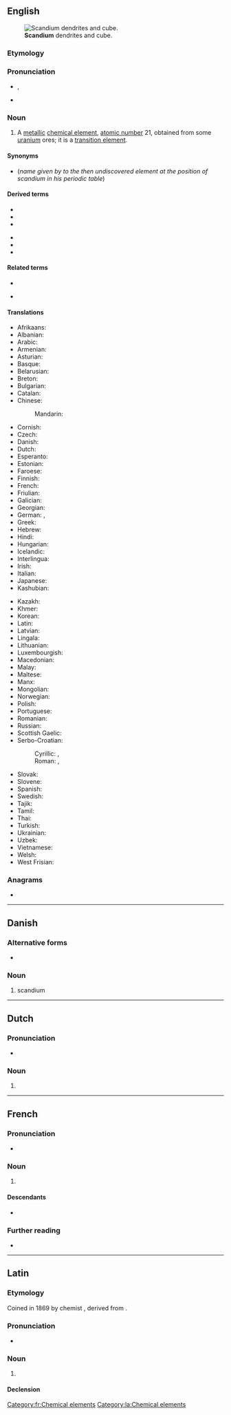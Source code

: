 {{also|Scandium}}
==English==
{{wikipedia}}
{{elements|Sc|calcium|Ca|titanium|Ti}}
[[File:Scandium sublimed dendritic and 1cm3 cube.jpg|thumb|'''Scandium''' dendrites and cube.]]

===Etymology===
{{suffix|en|Scandia|ium}}

===Pronunciation===
* {{enPR|skăn'dēəm}}, {{IPA|/ˈskændi.əm/|lang=en}}
* {{audio|En-us-scandium.ogg|Audio (US)|lang=en}}

===Noun===
{{en-noun|-}}

# {{senseid|en|Q713}}A [[metallic]] [[chemical element]], [[atomic number]] 21, obtained from some [[uranium]] ores; it is a [[transition element]].

====Synonyms====
* {{l|en|eka-boron}} (''name given by {{w|Dmitri Mendeleev}} to the then undiscovered element at the position of scandium in his periodic table'')

====Derived terms====
{{der-top}}
* {{l|en|scandium-45}}
* {{l|en|scandium chloride}}
* {{l|en|scandium fluoride}}
{{der-mid}}
* {{l|en|scandium iodide}}
* {{l|en|scandium oxide}}
* {{l|en|scandium trichloride}}
{{der-bottom}}

====Related terms====
{{rel-top}}
* {{l|en|scandia}}
{{rel-mid}}
* {{l|en|Scandinavia}}
{{rel-bottom}}

====Translations====
{{trans-top|id=Q713|chemical element}}
* Afrikaans: {{t+|af|skandium}}
* Albanian: {{t|sq|skandium}}
* Arabic: {{t|ar|سَكَانْدِيُوم|tr=sakandiyum|m}}
* Armenian: {{t+|hy|սկանդիում}}
* Asturian: {{t+|ast|escandiu|m}}
* Basque: {{t+|eu|eskandio}}
* Belarusian: {{t|be|скандый|tr=skándyj|m}}
* Breton: {{t|br|skandiom}}
* Bulgarian: {{t|bg|скандий|m|tr=skándij}}
* Catalan: {{t+|ca|escandi|m}}
* Chinese:
*: Mandarin: {{t+|cmn|鈧|tr=kàng}}
* Cornish: {{t|kw|scandyum}}
* Czech: {{t+|cs|skandium}}
* Danish: {{t|da|skandium}}
* Dutch: {{t+|nl|scandium|n}}
* Esperanto: {{t+|eo|skandio}}
* Estonian: {{t+|et|skandium}}
* Faroese: {{t|fo|skandium}}
* Finnish: {{t+|fi|skandium}}
* French: {{t+|fr|scandium|m}}
* Friulian: {{t|fur|scandi}}
* Galician: {{t+|gl|escandio|m}}
* Georgian: {{t|ka|სკანდიუმი}}
* German: {{t|de|Skandium|n}}, {{t+|de|Scandium|n}}
* Greek: {{t+|el|σκάνδιο|n}}
* Hebrew: {{t+|he|סקנדיום|tr=skandium}}
* Hindi: {{t|hi|स्तोकातु|tr=stokaatu|sc=Deva}}
* Hungarian: {{t+|hu|szkandium}}
* Icelandic: {{t+|is|skandín}}
* Interlingua: {{t|ia|scandium}}
* Irish: {{t+|ga|scaindiam}}
* Italian: {{t+|it|scandio|m}}
* Japanese: {{t+|ja|スカンジウム|tr=sukanjiumu}}
* Kashubian: {{t|csb|skónd}}
{{trans-mid}}
* Kazakh: {{t|kk|скандий|tr=skandij|sc=Cyrl}}
* Khmer: {{t|km|ស្កង់ដ្យូម}}
* Korean: {{t+|ko|스칸듐}}
* Latin: {{t+|la|scandium|n}}
* Latvian: {{t|lv|skandijs}}
* Lingala: {{t|ln|sekandu|c9a|c10a}}
* Lithuanian: {{t+|lt|skandis}}
* Luxembourgish: {{t|lb|Skandium}}
* Macedonian: {{t|mk|скандиум|tr=skándium|m}}
* Malay: {{t|ms|skandium}}
* Maltese: {{t|mt|skandju}}
* Manx: {{t|gv|scandjum}}
* Mongolian: {{t|mn|сканди}}
* Norwegian: {{t+|no|scandium}}
* Polish: {{t+|pl|skand|m}}
* Portuguese: {{t+|pt|escândio|m}}
* Romanian: {{t+|ro|scandiu|n}}
* Russian: {{t+|ru|ска́ндий|m}}
* Scottish Gaelic: {{t|gd|scaindiam}}
* Serbo-Croatian:
*: Cyrillic: {{t|sh|скандиj|m}}, {{t|sh|скандиjум|m}}
*: Roman: {{t+|sh|skandij|m}}, {{t|sh|skandijum|m}}
* Slovak: {{t|sk|skandium}}
* Slovene: {{t+|sl|skandij}}
* Spanish: {{t+|es|escandio|m}}
* Swedish: {{t+|sv|skandium|n}}
* Tajik: {{t|tg|skandi'}}
* Tamil: {{t|ta|ஸ்கண்டியம்|tr=skaņţiyam}}
* Thai: {{t|th|สแคนเดียม|tr=sakhaendiam}}
* Turkish: {{t+|tr|skandiyum}}
* Ukrainian: {{t|uk|скандій|tr=skándij|m}}
* Uzbek: {{t+|uz|скандий|tr=skandiy|sc=Cyrl}}
* Vietnamese: {{t|vi|scandi}}
* Welsh: {{t+|cy|scandiwm}}
* West Frisian: {{t|fy|scandium}}
{{trans-bottom}}

===Anagrams===
* {{anagrams|en|a=acdimnsu|muscadin}}

----

==Danish==
{{wikipedia|lang=da}}

===Alternative forms===
* {{l|da|skandium}} {{qual|obsolete}}

===Noun===
{{da-noun}}

# scandium

----

==Dutch==
{{wikipedia|lang=nl}}
{{elements|Sc|calcium|Ca|titanium|Ti|lang=nl}}

===Pronunciation===
* {{audio|Nl-scandium.ogg|Audio|lang=nl}}

===Noun===
{{nl-noun|n|-|-}}

# {{l|en|scandium}}

----

==French==
{{wikipedia|lang=fr}}

===Pronunciation===
* {{fr-IPA}}

===Noun===
{{fr-noun|m|-}}

# {{l|en|scandium}}

====Descendants====
* {{desc|ln|sekandu}}

===Further reading===
* {{R:TLFi}}

[[Category:fr:Chemical elements]]

----

==Latin==
{{wikipedia|lang=la}}

===Etymology===
Coined in 1869 by chemist {{w|Lars Fredrik Nilson}}, derived from {{suffix|la|Scandia|t1=Scandinavia|ium|t2=chemical element suffix}}.

===Pronunciation===
* {{la-IPA|eccl=yes}}

===Noun===
{{la-noun|scandium|scandiī|n|second}}

# {{lb|la|New Latin}} {{l|en|scandium}}

====Declension====
{{la-decl-2nd-N-ium|scand}}

[[Category:la:Chemical elements]]